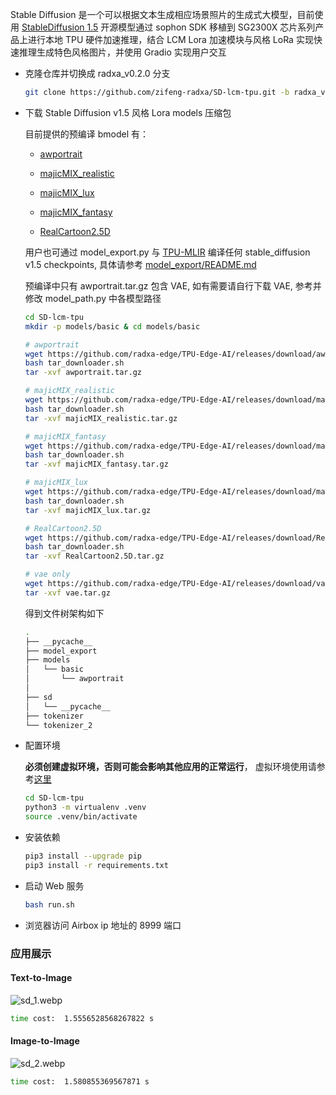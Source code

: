 Stable Diffusion 是一个可以根据文本生成相应场景照片的生成式大模型，目前使用 [StableDiffusion 1.5](https://huggingface.co/runwayml/stable-diffusion-v1-5)
开源模型通过 sophon SDK 移植到 SG2300X 芯片系列产品上进行本地 TPU 硬件加速推理，结合 LCM Lora 加速模块与风格 LoRa 实现快速推理生成特色风格图片，并使用 Gradio 实现用户交互

- 克隆仓库并切换成 radxa_v0.2.0 分支

  ```bash
  git clone https://github.com/zifeng-radxa/SD-lcm-tpu.git -b radxa_v0.2.0
  ```

- 下载 Stable Diffusion v1.5 风格 Lora models 压缩包

  目前提供的预编译 bmodel 有：

  - [awportrait](https://civitai.com/models/61170/awportrait)

  - [majicMIX_realistic](https://civitai.com/models/43331/majicmix-realistic)

  - [majicMIX_lux](https://civitai.com/models/56967/majicmix-lux)

  - [majicMIX_fantasy](https://civitai.com/models/41865/majicmix-fantasy)

  - [RealCartoon2.5D](https://civitai.com/models/218376/realcartoon-25d)

  用户也可通过 model_export.py 与 [TPU-MLIR](../model-compile) 编译任何 stable_diffusion v1.5 checkpoints, 具体请参考 [model_export/README.md](https://github.com/zifeng-radxa/SD-lcm-tpu/blob/radxa_v0.2.0/model_export/README.md)

  预编译中只有 awportrait.tar.gz 包含 VAE, 如有需要请自行下载 VAE, 参考并修改 model_path.py 中各模型路径

  ```bash
  cd SD-lcm-tpu
  mkdir -p models/basic & cd models/basic

  # awportrait
  wget https://github.com/radxa-edge/TPU-Edge-AI/releases/download/awportrait/tar_downloader.sh
  bash tar_downloader.sh
  tar -xvf awportrait.tar.gz

  # majicMIX_realistic
  wget https://github.com/radxa-edge/TPU-Edge-AI/releases/download/majicMIX_realistic/tar_downloader.sh
  bash tar_downloader.sh
  tar -xvf majicMIX_realistic.tar.gz

  # majicMIX_fantasy
  wget https://github.com/radxa-edge/TPU-Edge-AI/releases/download/majicMIX_fantasy/tar_downloader.sh
  bash tar_downloader.sh
  tar -xvf majicMIX_fantasy.tar.gz

  # majicMIX_lux
  wget https://github.com/radxa-edge/TPU-Edge-AI/releases/download/majicMIX_lux/tar_downloader.sh
  bash tar_downloader.sh
  tar -xvf majicMIX_lux.tar.gz

  # RealCartoon2.5D
  wget https://github.com/radxa-edge/TPU-Edge-AI/releases/download/RealCartoon2.5D/tar_downloader.sh
  bash tar_downloader.sh
  tar -xvf RealCartoon2.5D.tar.gz

  # vae only
  wget https://github.com/radxa-edge/TPU-Edge-AI/releases/download/vae/vae.tar.gz
  tar -xvf vae.tar.gz
  ```

  得到文件树架构如下

  ```bash
  .
  ├── __pycache__
  ├── model_export
  ├── models
  │   └── basic
  │       └── awportrait
  │  
  ├── sd
  │   └── __pycache__
  ├── tokenizer
  └── tokenizer_2
  ```

- 配置环境

  **必须创建虚拟环境，否则可能会影响其他应用的正常运行**， 虚拟环境使用请参考[这里](../app-development/virtualenv_usage)

  ```bash
  cd SD-lcm-tpu
  python3 -m virtualenv .venv
  source .venv/bin/activate
  ```

- 安装依赖

  ```bash
  pip3 install --upgrade pip
  pip3 install -r requirements.txt
  ```

- 启动 Web 服务

  ```bash
  bash run.sh
  ```

- 浏览器访问 Airbox ip 地址的 8999 端口

### 应用展示

#### Text-to-Image

![sd_1.webp](/img/general-tutorial/tpu_ai/sd_1.webp)

```bash
time cost:  1.5556528568267822 s
```

#### Image-to-Image

![sd_2.webp](/img/general-tutorial/tpu_ai/sd_2.webp)

```bash
time cost:  1.580855369567871 s
```
